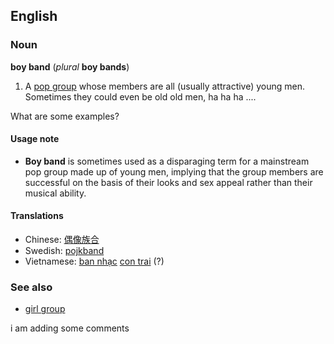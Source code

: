 ==English==
===Noun===
'''boy band''' (''plural'' '''boy bands''')

#A [[pop group]] whose members are all (usually attractive) young men. Sometimes they could even be old old men, ha ha ha ....
What are some examples?

====Usage note====
*'''Boy band''' is sometimes used as a disparaging term for a mainstream pop group made up of young men, implying that the group members are successful on the basis of their looks and sex appeal rather than their musical ability.

====Translations====
*Chinese: [[偶像族合]]
*Swedish: [[pojkband]]
*Vietnamese: [[ban nhạc]] [[con trai]] (?)

===See also===
*[[girl group]]
i am adding some comments